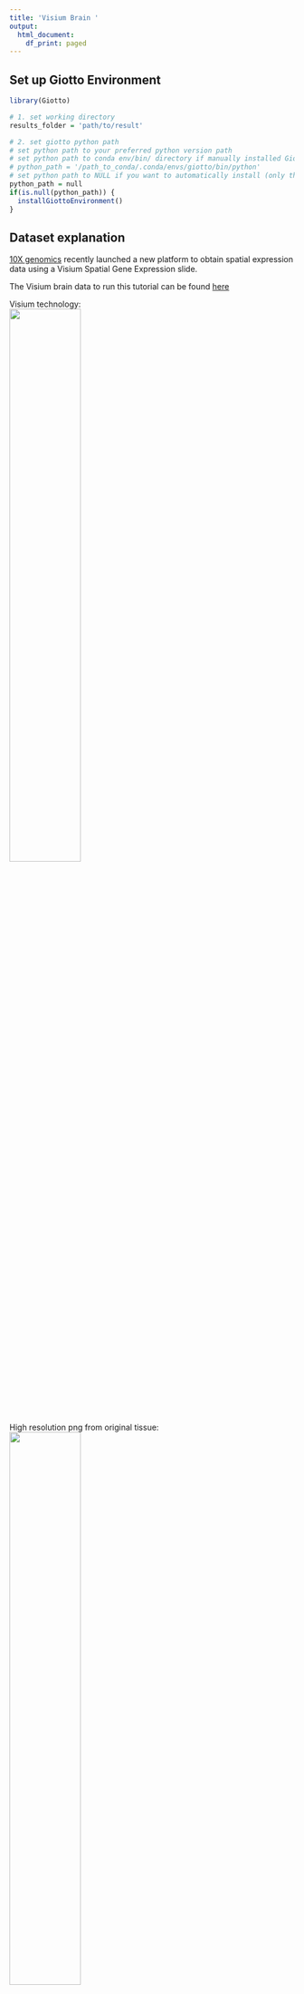 ```yaml
---
title: 'Visium Brain '
output:
  html_document:
    df_print: paged
---
```


## Set up Giotto Environment
```r
library(Giotto)

# 1. set working directory
results_folder = 'path/to/result'

# 2. set giotto python path
# set python path to your preferred python version path
# set python path to conda env/bin/ directory if manually installed Giotto python dependencies by conda
# python_path = '/path_to_conda/.conda/envs/giotto/bin/python'
# set python path to NULL if you want to automatically install (only the 1st time) and use the giotto miniconda environment
python_path = null
if(is.null(python_path)) {
  installGiottoEnvironment()
}
```

## Dataset explanation
[10X genomics](https://www.10xgenomics.com/spatial-transcriptomics/) recently launched a new platform to obtain spatial expression data using a Visium Spatial Gene Expression slide.

The Visium brain data to run this tutorial can be found [here]( https://support.10xgenomics.com/spatial-gene-expression/datasets/1.1.0/V1_Adult_Mouse_Brain)

Visium technology:  
![](../inst/images/general_figs/visium_technology.png){ width=50% }

High resolution png from original tissue:   
![](../inst/images/general_figs/mouse_brain_highres.png){ width=50% } 

## Part 1: Create Giotto Visium Object and check spatial information by visualizing it
```r
## provide path to visium folder
data_path = '/path/to/Brain_data/'
## directly from visium folder
visium_brain = createGiottoVisiumObject(visium_dir = data_path, expr_data = 'raw',
                                         png_name = 'tissue_lowres_image.png',
                                         gene_column_index = 2, instructions = instrs)
## update and align background image
# problem: image is not perfectly aligned
spatPlot2D(gobject = visium_brain, cell_color = 'in_tissue', show_image = T, point_alpha = 0.7,
         save_param = list(save_name = '2_a_spatplot_image'))
```
![](../inst/images/mouse_visium_brain/vignette_sep29_2021/2_a_spatplot_image.png){ width=50% } 
```r
# check name
showGiottoImageNames(visium_brain) # "image" is the default name
# adjust parameters to align image (iterative approach)
visium_brain = updateGiottoImage(visium_brain, image_name = 'image',
                                  xmax_adj = 1300, xmin_adj = 1200,
                                  ymax_adj = 1100, ymin_adj = 1000)

# now it's aligned
spatPlot2D(gobject = visium_brain, cell_color = 'in_tissue', show_image = T, point_alpha = 0.7,
         save_param = list(save_name = '2_b_spatplot_image_adjusted'))
```
![](../inst/images/mouse_visium_brain/vignette_sep29_2021/2_b_spatplot_image_adjusted.png){ width=50% } 

```r
## check metadata
pDataDT(visium_brain)

## compare in tissue with provided jpg
spatPlot2D(gobject = visium_brain, cell_color = 'in_tissue', point_size = 2,
         cell_color_code = c('0' = 'lightgrey', '1' = 'blue'),
         save_param = list(save_name = '2_c_in_tissue'))
```
![](../inst/images/mouse_visium_brain/vignette_sep29_2021/2_c_in_tissue.png){ width=50% } 



## Part 2: Process Giotto Visium Object
```r
## subset on spots that were covered by tissue
metadata = pDataDT(visium_brain)
in_tissue_barcodes = metadata[in_tissue == 1]$cell_ID
visium_brain = subsetGiotto(visium_brain, cell_ids = in_tissue_barcodes)

## filter
visium_brain <- filterGiotto(gobject = visium_brain,
                              expression_threshold = 1,
                              feat_det_in_min_cells = 50,
                              min_det_feats_per_cell = 1000,
                              expression_values = c('raw'),
                              verbose = T)

## normalize
visium_brain <- normalizeGiotto(gobject = visium_brain, scalefactor = 6000, verbose = T)

## add gene & cell statistics
visium_brain <- addStatistics(gobject = visium_brain)

## visualize
spatPlot2D(gobject = visium_brain, show_image = T, point_alpha = 0.7,
           save_param = list(save_name = '2_d_spatial_locations'))
```
![](../inst/images/mouse_visium_brain/vignette_sep29_2021/2_d_spatial_locations.png){ width=50% } 


```r
spatPlot2D(gobject = visium_brain, show_image = T, point_alpha = 0.7,
           cell_color = 'nr_feats', color_as_factor = F,
           save_param = list(save_name = '2_e_nr_genes'))
```
![](../inst/images/mouse_visium_brain/vignette_sep29_2021/2_e_nr_genes.png){ width=50% } 



## Part 3: Dimention Reduction
```r
## highly variable genes (HVG)
visium_brain <- calculateHVF(gobject = visium_brain,
                             save_plot = TRUE,
                             save_param = list(save_name = '3_a_HVGplot'))
```
![](../inst/images/mouse_visium_brain/vignette_sep29_2021/3_a_HVGplot.png){ width=50% } 

```r
## run PCA on expression values (default)
gene_metadata = fDataDT(visium_brain)
featgenes = gene_metadata[hvf == 'yes' & perc_cells > 3 & mean_expr_det > 0.4]$gene_ID

visium_brain <- runPCA(gobject = visium_brain, 
                       genes_to_use = featgenes, 
                       scale_unit = F, center = T, 
                       method="factominer")

screePlot(visium_brain, ncp = 30, save_param = list(save_name = '3_b_screeplot'))
```
![](../inst/images/mouse_visium_brain/vignette_sep29_2021/3_b_screeplot.png){ width=50% } 

```r
plotPCA(gobject = visium_brain,
        save_param = list(save_name = '3_c_PCA_reduction'))
```
![](../inst/images/mouse_visium_brain/vignette_sep29_2021/3_c_PCA_reduction.png){ width=50% } 


```r
## run UMAP and tSNE on PCA space (default)
visium_brain <- runUMAP(visium_brain, dimensions_to_use = 1:10)
plotUMAP(gobject = visium_brain,
         save_param = list(save_name = '3_d_UMAP_reduction'))
```
![](../inst/images/mouse_visium_brain/vignette_sep29_2021/3_d_UMAP_reduction.png){ width=50% } 


```r
visium_brain <- runtSNE(visium_brain, dimensions_to_use = 1:10)
plotTSNE(gobject = visium_brain,
         save_param = list(save_name = '3_e_tSNE_reduction'))
```
![](../inst/images/mouse_visium_brain/vignette_sep29_2021/3_e_tSNE_reduction.png){ width=50% } 


## Part 4: Cluster
```r
## sNN network (default)
visium_brain <- createNearestNetwork(gobject = visium_brain, dimensions_to_use = 1:10, k = 15)
## Leiden clustering
visium_brain <- doLeidenCluster(gobject = visium_brain, resolution = 0.4, n_iterations = 1000)
plotUMAP(gobject = visium_brain,
         cell_color = 'leiden_clus', show_NN_network = T, point_size = 2.5,
         save_param = list(save_name = '4_a_UMAP_leiden'))
```
![](../inst/images/mouse_visium_brain/vignette_sep29_2021/4_a_UMAP_leiden.png){ width=50% } 


## Part 5: co-visualize
### 5.1 Whole slide
```r
# expression and spatial
spatDimPlot(gobject = visium_brain, cell_color = 'leiden_clus',
            dim_point_size = 2, spat_point_size = 2.5,
            save_param = list(save_name = '5_a_covis_leiden'))
```
![](../inst/images/mouse_visium_brain/vignette_sep29_2021/5_a_covis_leiden.png){ width=50% } 
```r
spatDimPlot(gobject = visium_brain, cell_color = 'nr_feats', color_as_factor = F,
            dim_point_size = 2, spat_point_size = 2.5,
            save_param = list(save_name = '5_b_nr_genes'))
```
![](../inst/images/mouse_visium_brain/vignette_sep29_2021/5_b_nr_genes.png){ width=50% } 


### 5.2 selected region
```r
DG_subset = subsetGiottoLocs(visium_brain, 
                             x_max = 6500, x_min = 3000,
                             y_max = -2500, y_min = -5500,
                             return_gobject = TRUE)

spatDimPlot(gobject = DG_subset, 
            cell_color = 'leiden_clus', spat_point_size = 5, 
            save_param = list(save_name = '5_c_DEG_subset'))
```
![](../inst/images/mouse_visium_brain/vignette_sep29_2021/5_c_DEG_subset.png){ width=50% } 


## Part 6: Differential Expression
```r
## ------------------ ##
## Gini markers
gini_markers_subclusters = findMarkers_one_vs_all(gobject = visium_brain,
                                                  method = 'gini',
                                                  expression_values = 'normalized',
                                                  cluster_column = 'leiden_clus',
                                                  min_feats = 20,
                                                  min_expr_gini_score = 0.5,
                                                  min_det_gini_score = 0.5)
topgenes_gini = gini_markers_subclusters[, head(.SD, 2), by = 'cluster']$feats

# violinplot
violinPlot(visium_brain, feats = unique(topgenes_gini), cluster_column = 'leiden_clus',
           strip_text = 8, strip_position = 'right',
           save_param = list(save_name = '6_a_violinplot_gini', base_width = 5, base_height = 10))
```
![](../inst/images/mouse_visium_brain/vignette_sep29_2021/6_a_violinplot_gini.png){ width=50% } 
```r
# cluster heatmap
plotMetaDataHeatmap(visium_brain, selected_feats = unique(topgenes_gini),
                    metadata_cols = c('leiden_clus'), 
                    x_text_size = 10, y_text_size = 10,
                    save_param = list(save_name = '6_b_metaheatmap_gini'))
```
![](../inst/images/mouse_visium_brain/vignette_sep29_2021/6_b_metaheatmap_gini.png){ width=50% } 
```r
# umap plots
dimFeatPlot2D(visium_brain, expression_values = 'scaled',
              feats = gini_markers_subclusters[, head(.SD, 1), by = 'cluster']$feats,
              cow_n_col = 3, point_size = 1,
              save_param = list(save_name = '6_c_gini_umap', base_width = 8, base_height = 5))

```
![](../inst/images/mouse_visium_brain/vignette_sep29_2021/6_c_gini_umap.png){ width=50% } 

```r
## ------------------ ##
# Scran Markers
scran_markers_subclusters = findMarkers_one_vs_all(gobject = visium_brain,
                                                   method = 'scran',
                                                   expression_values = 'normalized',
                                                   cluster_column = 'leiden_clus')
topgenes_scran = scran_markers_subclusters[, head(.SD, 2), by = 'cluster']$genes

# violinplot
violinPlot(visium_brain, feats = unique(topgenes_scran), cluster_column = 'leiden_clus',
           strip_text = 10, strip_position = 'right',
           save_param = list(save_name = '6_d_violinplot_scran', base_width = 5))
```
![](../inst/images/mouse_visium_brain/vignette_sep29_2021/6_d_violinplot_scran.png){ width=50% } 
```r
# cluster heatmap
plotMetaDataHeatmap(visium_brain, selected_feats = topgenes_scran,
                    metadata_cols = c('leiden_clus'),
                    save_param = list(save_name = '6_e_metaheatmap_scran'))
```
![](../inst/images/mouse_visium_brain/vignette_sep29_2021/6_e_metaheatmap_scran.png){ width=50% } 

```r
# umap plots
dimFeatPlot2D(visium_brain, expression_values = 'scaled',
            feats = scran_markers_subclusters[, head(.SD, 1), by = 'cluster']$genes,
            cow_n_col = 3, point_size = 1,
            save_param = list(save_name = '6_f_scran_umap', base_width = 8, base_height = 5))
```
![](../inst/images/mouse_visium_brain/vignette_sep29_2021/6_f_scran_umap.png){ width=50% } 



## Part 7: Deconvolution
Visium spatial transcriptomics does not provide single-cell resolution, making cell type annotation a harder problem. Giotto provides several ways to calculate enrichment of specific cell-type signature gene list:    
- PAGE  
- hypergeometric test
- Rank
- [DWLS Deconvolution](https://genomebiology.biomedcentral.com/articles/10.1186/s13059-021-02362-7) 
Corresponded Single cell dataset can be generated from [here](http://mousebrain.org/downloads.html).
Giotto_SC is processed from the downsampled [Loom](https://satijalab.org/loomr/loomr_tutorial) file


### 7.1 PAGE enrichment 
```r
# Create PAGE matrix
# PAGE matrix should be a binary matrix with each row represent a gene marker and each column represent a cell type
# There are several ways to create PAGE matrix
# 1.1 create binary matrix of cell signature genes
# small example #
gran_markers = c("Nr3c2", "Gabra5", "Tubgcp2", "Ahcyl2",
                 "Islr2", "Rasl10a", "Tmem114", "Bhlhe22", 
                 "Ntf3", "C1ql2")

oligo_markers = c("Efhd1", "H2-Ab1", "Enpp6", "Ninj2",
                  "Bmp4", "Tnr", "Hapln2", "Neu4",
                  "Wfdc18", "Ccp110")        

di_mesench_markers = c("Cartpt", "Scn1a", "Lypd6b",  "Drd5",
                       "Gpr88", "Plcxd2", "Cpne7", "Pou4f1",
                       "Ctxn2", "Wnt4")

PAGE_matrix_1 = makeSignMatrixPAGE(sign_names = c('Granule_neurons',
                                                     'Oligo_dendrocytes',
                                                     'di_mesenchephalon'),
                                      sign_list = list(gran_markers,
                                                       oligo_markers,
                                                       di_mesench_markers))



# ----

# 1.2 [shortcut] fully pre-prepared matrix for all cell types
sign_matrix_path = system.file("extdata", "sig_matrix.txt", package = 'Giotto')
brain_sc_markers = data.table::fread(sign_matrix_path) 
PAGE_matrix_2 = as.matrix(brain_sc_markers[,-1])
rownames(PAGE_matrix_2) = brain_sc_markers$Event


# ---

# 1.3 make PAGE matrix from single cell dataset
markers_scran = findMarkers_one_vs_all(gobject=giotto_SC, method="scran",
                                       expression_values="normalized", cluster_column='prostate_labels', min_feats=3)
top_markers <- markers_scran[, head(.SD, 10), by="cluster"]
celltypes<-levels(factor(markers_scran$cluster)) 
sign_list<-list()
for (i in 1:length(celltypes)){
    sign_list[[i]]<-top_markers[which(top_markers$cluster == celltypes[i]),]$gene
}

PAGE_matrix_3 = makeSignMatrixPAGE(sign_names = celltypes,
                                      sign_list = sign_list)

# 1.4 enrichment test with PAGE

# runSpatialEnrich() can also be used as a wrapper for all currently provided enrichment options
visium_brain = runPAGEEnrich(gobject = visium_brain, sign_matrix = PAGE_matrix_2)


# 1.5 heatmap of enrichment versus annotation (e.g. clustering result)
cell_types_PAGE = colnames(PAGE_matrix_2)
plotMetaDataCellsHeatmap(gobject = visium_brain,
                         metadata_cols = 'leiden_clus',
                         value_cols = cell_types_PAGE,
                         spat_enr_names = 'PAGE',
                         x_text_size = 8, 
                         y_text_size = 8,
                         save_param = list(save_name="7_a_metaheatmap"))
```
![](../inst/images/mouse_visium_brain/vignette_sep29_2021/7_a_metaheatmap.png){ width=50% } 
```r
# 1.6 visualizations
spatCellPlot2D(gobject = visium_brain, 
             spat_enr_names = 'PAGE',
             cell_annotation_values = cell_types_PAGE[1:4],
             cow_n_col = 2,coord_fix_ratio = NULL, point_size = 0.75, show_legend = F,
             save_param = list(save_name="7_b_spatcellplot_1"))
```
![](../inst/images/mouse_visium_brain/vignette_sep29_2021/7_b_spatcellplot_1.png){ width=50% } 
```r
spatDimCellPlot2D(gobject = visium_brain, 
                spat_enr_names = 'PAGE',
                cell_annotation_values = cell_types_PAGE[1:4],
                cow_n_col = 1, spat_point_size = 1, 
                plot_alignment = 'horizontal', 
                save_param = list(save_name="7_d_spatDimCellPlot", base_width=7, base_height=10))
```
![](../inst/images/mouse_visium_brain/vignette_sep29_2021/7_d_spatDimCellPlot.png){ width=50% } 

### 7.2 HyperGeometric test
```r
#Modify the sparse matrix in normalized slot
visium_brain@expression$rna$normalized <- as.matrix(visium_brain@expression$rna$normalized)
visium_brain = runHyperGeometricEnrich(gobject = visium_brain,
                                    expression_values = "normalized",
                                    sign_matrix = PAGE_matrix_3)
cell_types_HyperGeometric = colnames(PAGE_matrix_3)
spatCellPlot(gobject = visium_brain, 
             spat_enr_names = 'hypergeometric',
             cell_annotation_values = cell_types_HyperGeometric[1:4],
             cow_n_col = 2,coord_fix_ratio = NULL, point_size = 1.75,
             save_param = list(save_name = "7.2b_HyperGeometric_plot"))

```
![](../inst/images/mouse_visium_brain/vignette_sep29_2021/7.2b_HyperGeometric_plot.png){ width=50% } 



### 7.3 Rank
```r
rank_matrix = makeSignMatrixRank(sc_matrix = as.matrix(giotto_SC@expression$rna$normalized),
                                 sc_cluster_ids = pDataDT(giotto_SC)$Class)
colnames(rank_matrix)<-levels(factor(pDataDT(giotto_SC)$Class))

visium_brain = runRankEnrich(gobject = visium_brain, sign_matrix = rank_matrix,expression_values = "normalized")
spatCellPlot2D(gobject = visium_brain, 
             spat_enr_names = 'rank',
             cell_annotation_values = colnames(rank_matrix)[1:4],
             cow_n_col = 2,coord_fix_ratio = NULL, point_size = 1,
             save_param = list(save_name = "7.3a_Rank_plot"))
```
![](../inst/images/mouse_visium_brain/vignette_sep29_2021/7.3a_Rank_plot.png){ width=50% } 

### 7.4 Deconvolution
```r
#markers_scran = findMarkers_one_vs_all(gobject=giotto_SC, method="scran",
#                                       expression_values="normalized", cluster_column='prostate_labels', #min_feats=3)
#top_markers <- markers_scran[, head(.SD, 10), by="cluster"]
DWLS_matrix<-makeSignMatrixDWLSfromMatrix(matrix = as.matrix(giotto_SC@expression$rna$normalized), 
                                cell_type = pDataDT(giotto_SC)$brain_label,
                                sign_gene = top_markers$gene)
visium_brain = runDWLSDeconv(gobject = visium_brain, sign_matrix = DWLS_matrix)
spatCellPlot2D(gobject = visium_brain, 
             spat_enr_names = 'DWLS',
             cell_annotation_values = colnames(DWLS_matrix)[1:4],
             cow_n_col = 2,coord_fix_ratio = NULL, point_size = 1,
             save_param = list(save_name = "7.4_DWLS_plot"))
```
![](../inst/images/mouse_visium_brain/vignette_sep29_2021/7.4_DWLS_plot.png){ width=50% } 

## Part 8: Spatial Grid
```r
visium_brain <- createSpatialGrid(gobject = visium_brain,
                                   sdimx_stepsize = 400,
                                   sdimy_stepsize = 400,
                                   minimum_padding = 0)
spatPlot2D(visium_brain, cell_color = 'leiden_clus', show_grid = T,
         grid_color = 'red', spatial_grid_name = 'spatial_grid', 
         save_param = list(save_name = '8_grid'))
```
![](../inst/images/mouse_visium_brain/vignette_sep29_2021/8_grid.png){ width=50% }


## Part 9: spatial network
```r
visium_brain <- createSpatialNetwork(gobject = visium_brain, 
                                     method = 'kNN', k = 5, 
                                     maximum_distance_knn = 400, 
                                     name = 'spatial_network')

showGiottoSpatNetworks(visium_brain)

spatPlot2D(gobject = visium_brain,  show_network= T,
         network_color = 'blue', spatial_network_name = 'spatial_network',
         save_param = list(save_name = '9_a_knn_network'))
```
![](../inst/images/mouse_visium_brain/vignette_sep29_2021/9_a_knn_network.png){ width=50% }


## Part 10: Spatial Genes and Spatial Patterns
```r
## kmeans binarization
kmtest = binSpect(visium_brain, calc_hub = T, hub_min_int = 5,
                  spatial_network_name = 'spatial_network')
spatFeatPlot2D(visium_brain, expression_values = 'scaled',
             feats  = kmtest$feats[1:6], cow_n_col = 2, point_size = 1.5,
             save_param = list(save_name = '10_a_spatial_genes_km'))
```
![](../inst/images/mouse_visium_brain/vignette_sep29_2021/10_a_spatial_genes_km.png){ width=50% }


```r
## rank binarization
ranktest = binSpect(visium_brain, bin_method = 'rank', 
                    calc_hub = T, hub_min_int = 5,
                    spatial_network_name = 'spatial_network')
spatFeatPlot2D(visium_brain, expression_values = 'scaled',
             feats = ranktest$feats[1:6], cow_n_col = 2, point_size = 1.5,
             save_param = list(save_name = '10_b_spatial_genes_rank'))
```
![](../inst/images/mouse_visium_brain/vignette_sep29_2021/10_b_spatial_genes_rank.png){ width=50% }


```r
# cluster the top 1500 spatial genes into 20 clusters
ext_spatial_genes = ranktest[1:1500,]$feats

# here we use existing detectSpatialCorGenes function to calculate pairwise distances between genes (but set network_smoothing=0 to use default clustering)
spat_cor_netw_DT = detectSpatialCorFeats(visium_brain, 
                                         method = 'network', 
                                         spatial_network_name = 'spatial_network', 
                                         subset_feats = ext_spatial_genes)

# cluster spatial genes
spat_cor_netw_DT = clusterSpatialCorFeats(spat_cor_netw_DT, name = 'spat_netw_clus', k = 20)

# visualize clusters
heatmSpatialCorFeats(visium_brain, 
                     spatCorObject = spat_cor_netw_DT, 
                     use_clus_name = 'spat_netw_clus', 
                     heatmap_legend_param = list(title = NULL), 
                     save_param = list(save_name="10_c_heatmap",
                                       base_height = 6, base_width = 8, units = 'cm'))
```
![](../inst/images/mouse_visium_brain/vignette_sep29_2021/10_c_heatmap.png){ width=50% }


```r
table(spat_cor_netw_DT$cor_clusters$spat_netw_clus)

coexpr_dt = data.table::data.table(genes = names(spat_cor_netw_DT$cor_clusters$spat_netw_clus),
                       cluster = spat_cor_netw_DT$cor_clusters$spat_netw_clus)
data.table::setorder(coexpr_dt, cluster)
top30_coexpr_dt = coexpr_dt[, head(.SD, 30) , by = cluster]


# do HMRF with different betas on 500 spatial genes
my_spatial_genes <- top30_coexpr_dt$genes

hmrf_folder = paste0(results_folder,'/','11_HMRF/')
if(!file.exists(hmrf_folder)) dir.create(hmrf_folder, recursive = T)

HMRF_spatial_genes = doHMRF(gobject = visium_brain, 
                            expression_values = 'scaled', 
                            spatial_genes = my_spatial_genes, k = 20, 
                            spatial_network_name="spatial_network", 
                            betas = c(0, 10, 5), 
                            output_folder = paste0(hmrf_folder, '/', 'Spatial_genes/SG_topgenes_k20_scaled'))

visium_brain = addHMRF(gobject = visium_brain, HMRFoutput = HMRF_spatial_genes, 
                       k = 20, betas_to_add = c(0, 10, 20, 30, 40), 
                       hmrf_name = 'HMRF')

spatPlot2D(gobject = visium_brain, cell_color = 'HMRF_k20_b.40',
         point_size = 2, save_param=c(save_name="10_d_spatPlot2D_HMRF"))
```
![](../inst/images/mouse_visium_brain/vignette_sep29_2021/10_d_spatPlot2D_HMRF.png){ width=50% }

## Export and create Giotto Viewer
```r
# check which annotations are available
combineMetadata(visium_brain, spat_enr_names = 'PAGE')

# select annotations, reductions and expression values to view in Giotto Viewer
viewer_folder = paste0(results_folder, '/', 'mouse_Visium_brain_viewer')

exportGiottoViewer(gobject = visium_brain,
                   output_directory = viewer_folder,
                   spat_enr_names = 'PAGE', 
                   factor_annotations = c('in_tissue',
                                          'leiden_clus',
                                          'HMRF_k20_b.40'),
                   numeric_annotations = c('nr_feats',
                                           'clus_25'),
                   dim_reductions = c('tsne', 'umap'),
                   dim_reduction_names = c('tsne', 'umap'),
                   expression_values = 'scaled',
                   expression_rounding = 2,
                   overwrite_dir = T)
```

